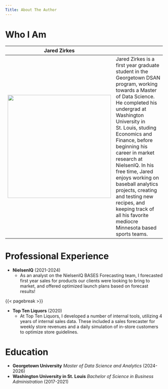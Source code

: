 ```yaml
---
Title: About The Author
---
```


# Who I Am

|Jared Zirkes | |
|-|-|
|![](assets/photo_storage/about_me.jpeg){width=330, height=330}| Jared Zirkes is a first year graduate student in the Georgetown DSAN program, working towards a Master of Data Science. He completed his undergrad at Washington University in St. Louis, studing Economics and Finance, before beginning his career in market research at NielsenIQ. In his free time, Jared enjoys working on baseball analytics projects, creating and testing new recipes, and keeping track of all his favorite mediocre Minnesota based sports teams.|


# Professional Experience

- **NielsenIQ** (2021-2024)
  - As an analyst on the NielsenIQ BASES Forecasting team, I forecasted first year sales for products our clients were looking to bring to market, and offered optimized launch plans based on forecast results!
   
{{< pagebreak >}}

- **Top Ten Liquors** (2020)
  - At Top Ten Liquors, I developed a number of internal tools, utilizing 4 years of internal sales data. These included a sales forecaster for weekly store revenues and a daily simulation of in-store customers to optimize store guidelines.


# Education
- **Georgetown University**  _Master of Data Science and Analytics_ (2024-2026)
- **Washington University in St. Louis**  _Bachelor of Science in Business Administration_ (2017-2021)